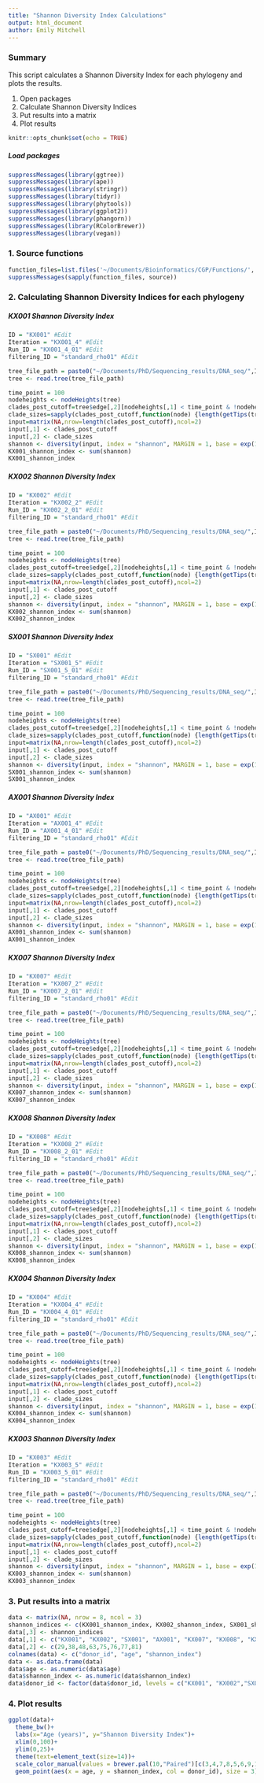 ```yaml
---
title: "Shannon Diversity Index Calculations"
output: html_document
author: Emily Mitchell
---
```


### Summary

This script calculates a Shannon Diversity Index for each phylogeny and plots the results.

1. Open packages
2. Calculate Shannon Diversity Indices
3. Put results into a matrix
4. Plot results

```r
knitr::opts_chunk$set(echo = TRUE)
```

##### Load packages
```r
suppressMessages(library(ggtree))
suppressMessages(library(ape))
suppressMessages(library(stringr))
suppressMessages(library(tidyr))
suppressMessages(library(phytools))
suppressMessages(library(ggplot2))
suppressMessages(library(phangorn))
suppressMessages(library(RColorBrewer))
suppressMessages(library(vegan))
```

### 1. Source functions
```r
function_files=list.files('~/Documents/Bioinformatics/CGP/Functions/', full.names = TRUE, pattern = ".R")
suppressMessages(sapply(function_files, source))
```

### 2. Calculating Shannon Diversity Indices for each phylogeny

##### KX001 Shannon Diversity Index
```r
ID = "KX001" #Edit
Iteration = "KX001_4" #Edit
Run_ID = "KX001_4_01" #Edit
filtering_ID = "standard_rho01" #Edit

tree_file_path = paste0("~/Documents/PhD/Sequencing_results/DNA_seq/",ID,"/",Iteration,"/trees/vaf_cut/output/tree_", Run_ID,"_",filtering_ID, ".tree")
tree <- read.tree(tree_file_path)

time_point = 100
nodeheights <- nodeHeights(tree)
clades_post_cutoff=tree$edge[,2][nodeheights[,1] < time_point & !nodeheights[,2] < time_point]
clade_sizes=sapply(clades_post_cutoff,function(node) {length(getTips(tree,node))})
input=matrix(NA,nrow=length(clades_post_cutoff),ncol=2)
input[,1] <- clades_post_cutoff
input[,2] <- clade_sizes
shannon <- diversity(input, index = "shannon", MARGIN = 1, base = exp(1))
KX001_shannon_index <- sum(shannon)
KX001_shannon_index
```

##### KX002 Shannon Diversity Index
```r
ID = "KX002" #Edit
Iteration = "KX002_2" #Edit
Run_ID = "KX002_2_01" #Edit
filtering_ID = "standard_rho01" #Edit

tree_file_path = paste0("~/Documents/PhD/Sequencing_results/DNA_seq/",ID,"/",Iteration,"/trees/vaf_cut/output/tree_", Run_ID,"_",filtering_ID, ".tree")
tree <- read.tree(tree_file_path)

time_point = 100
nodeheights <- nodeHeights(tree)
clades_post_cutoff=tree$edge[,2][nodeheights[,1] < time_point & !nodeheights[,2] < time_point]
clade_sizes=sapply(clades_post_cutoff,function(node) {length(getTips(tree,node))})
input=matrix(NA,nrow=length(clades_post_cutoff),ncol=2)
input[,1] <- clades_post_cutoff
input[,2] <- clade_sizes
shannon <- diversity(input, index = "shannon", MARGIN = 1, base = exp(1))
KX002_shannon_index <- sum(shannon)
KX002_shannon_index
```

##### SX001 Shannon Diversity Index
```r
ID = "SX001" #Edit
Iteration = "SX001_5" #Edit
Run_ID = "SX001_5_01" #Edit
filtering_ID = "standard_rho01" #Edit

tree_file_path = paste0("~/Documents/PhD/Sequencing_results/DNA_seq/",ID,"/",Iteration,"/trees/vaf_cut/output/tree_", Run_ID,"_",filtering_ID, ".tree")
tree <- read.tree(tree_file_path)

time_point = 100
nodeheights <- nodeHeights(tree)
clades_post_cutoff=tree$edge[,2][nodeheights[,1] < time_point & !nodeheights[,2] < time_point]
clade_sizes=sapply(clades_post_cutoff,function(node) {length(getTips(tree,node))})
input=matrix(NA,nrow=length(clades_post_cutoff),ncol=2)
input[,1] <- clades_post_cutoff
input[,2] <- clade_sizes
shannon <- diversity(input, index = "shannon", MARGIN = 1, base = exp(1))
SX001_shannon_index <- sum(shannon)
SX001_shannon_index
```

##### AX001 Shannon Diversity Index
```r
ID = "AX001" #Edit
Iteration = "AX001_4" #Edit
Run_ID = "AX001_4_01" #Edit
filtering_ID = "standard_rho01" #Edit

tree_file_path = paste0("~/Documents/PhD/Sequencing_results/DNA_seq/",ID,"/",Iteration,"/trees/vaf_cut/output/tree_", Run_ID,"_",filtering_ID, ".tree")
tree <- read.tree(tree_file_path)

time_point = 100
nodeheights <- nodeHeights(tree)
clades_post_cutoff=tree$edge[,2][nodeheights[,1] < time_point & !nodeheights[,2] < time_point]
clade_sizes=sapply(clades_post_cutoff,function(node) {length(getTips(tree,node))})
input=matrix(NA,nrow=length(clades_post_cutoff),ncol=2)
input[,1] <- clades_post_cutoff
input[,2] <- clade_sizes
shannon <- diversity(input, index = "shannon", MARGIN = 1, base = exp(1))
AX001_shannon_index <- sum(shannon)
AX001_shannon_index
```

##### KX007 Shannon Diversity Index
```r
ID = "KX007" #Edit
Iteration = "KX007_2" #Edit
Run_ID = "KX007_2_01" #Edit
filtering_ID = "standard_rho01" #Edit

tree_file_path = paste0("~/Documents/PhD/Sequencing_results/DNA_seq/",ID,"/",Iteration,"/trees/vaf_cut/output/tree_", Run_ID,"_",filtering_ID, ".tree")
tree <- read.tree(tree_file_path)

time_point = 100
nodeheights <- nodeHeights(tree)
clades_post_cutoff=tree$edge[,2][nodeheights[,1] < time_point & !nodeheights[,2] < time_point]
clade_sizes=sapply(clades_post_cutoff,function(node) {length(getTips(tree,node))})
input=matrix(NA,nrow=length(clades_post_cutoff),ncol=2)
input[,1] <- clades_post_cutoff
input[,2] <- clade_sizes
shannon <- diversity(input, index = "shannon", MARGIN = 1, base = exp(1))
KX007_shannon_index <- sum(shannon)
KX007_shannon_index
```

##### KX008 Shannon Diversity Index
```r
ID = "KX008" #Edit
Iteration = "KX008_2" #Edit
Run_ID = "KX008_2_01" #Edit
filtering_ID = "standard_rho01" #Edit

tree_file_path = paste0("~/Documents/PhD/Sequencing_results/DNA_seq/",ID,"/",Iteration,"/trees/vaf_cut/output/tree_", Run_ID,"_",filtering_ID, ".tree")
tree <- read.tree(tree_file_path)

time_point = 100
nodeheights <- nodeHeights(tree)
clades_post_cutoff=tree$edge[,2][nodeheights[,1] < time_point & !nodeheights[,2] < time_point]
clade_sizes=sapply(clades_post_cutoff,function(node) {length(getTips(tree,node))})
input=matrix(NA,nrow=length(clades_post_cutoff),ncol=2)
input[,1] <- clades_post_cutoff
input[,2] <- clade_sizes
shannon <- diversity(input, index = "shannon", MARGIN = 1, base = exp(1))
KX008_shannon_index <- sum(shannon)
KX008_shannon_index
```

##### KX004 Shannon Diversity Index
```r
ID = "KX004" #Edit
Iteration = "KX004_4" #Edit
Run_ID = "KX004_4_01" #Edit
filtering_ID = "standard_rho01" #Edit

tree_file_path = paste0("~/Documents/PhD/Sequencing_results/DNA_seq/",ID,"/",Iteration,"/trees/vaf_cut/output/tree_", Run_ID,"_",filtering_ID, ".tree")
tree <- read.tree(tree_file_path)

time_point = 100
nodeheights <- nodeHeights(tree)
clades_post_cutoff=tree$edge[,2][nodeheights[,1] < time_point & !nodeheights[,2] < time_point]
clade_sizes=sapply(clades_post_cutoff,function(node) {length(getTips(tree,node))})
input=matrix(NA,nrow=length(clades_post_cutoff),ncol=2)
input[,1] <- clades_post_cutoff
input[,2] <- clade_sizes
shannon <- diversity(input, index = "shannon", MARGIN = 1, base = exp(1))
KX004_shannon_index <- sum(shannon)
KX004_shannon_index
```

##### KX003 Shannon Diversity Index
```r
ID = "KX003" #Edit
Iteration = "KX003_5" #Edit
Run_ID = "KX003_5_01" #Edit
filtering_ID = "standard_rho01" #Edit

tree_file_path = paste0("~/Documents/PhD/Sequencing_results/DNA_seq/",ID,"/",Iteration,"/trees/vaf_cut/output/tree_", Run_ID,"_",filtering_ID, ".tree")
tree <- read.tree(tree_file_path)

time_point = 100
nodeheights <- nodeHeights(tree)
clades_post_cutoff=tree$edge[,2][nodeheights[,1] < time_point & !nodeheights[,2] < time_point]
clade_sizes=sapply(clades_post_cutoff,function(node) {length(getTips(tree,node))})
input=matrix(NA,nrow=length(clades_post_cutoff),ncol=2)
input[,1] <- clades_post_cutoff
input[,2] <- clade_sizes
shannon <- diversity(input, index = "shannon", MARGIN = 1, base = exp(1))
KX003_shannon_index <- sum(shannon)
KX003_shannon_index
```


### 3. Put results into a matrix

```r
data <- matrix(NA, nrow = 8, ncol = 3)
shannon_indices <- c(KX001_shannon_index, KX002_shannon_index, SX001_shannon_index, AX001_shannon_index, KX007_shannon_index, KX008_shannon_index, KX004_shannon_index, KX003_shannon_index)
data[,3] <- shannon_indices
data[,1] <- c("KX001", "KX002", "SX001", "AX001", "KX007", "KX008", "KX004", "KX003")
data[,2] <- c(29,38,48,63,75,76,77,81)
colnames(data) <- c("donor_id", "age", "shannon_index")
data <- as.data.frame(data)
data$age <- as.numeric(data$age)
data$shannon_index <- as.numeric(data$shannon_index)
data$donor_id <- factor(data$donor_id, levels = c("KX001", "KX002","SX001","AX001", "KX007","KX008","KX004","KX003"))
```

### 4. Plot results

```r
ggplot(data)+
  theme_bw()+
  labs(x="Age (years)", y="Shannon Diversity Index")+
  xlim(0,100)+
  ylim(0,25)+
  theme(text=element_text(size=14))+
  scale_color_manual(values = brewer.pal(10,"Paired")[c(3,4,7,8,5,6,9,10)])+
  geom_point(aes(x = age, y = shannon_index, col = donor_id), size = 3)
```






